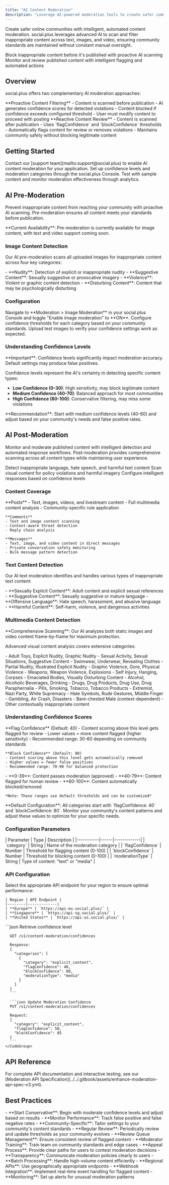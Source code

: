 ```yaml
---
title: "AI Content Moderation"
description: "Leverage AI-powered moderation tools to create safer communities with automated content filtering and intelligent threat detection"
---
```



Create safer online communities with intelligent, automated content moderation. social.plus leverages advanced AI to scan and filter inappropriate content across text, images, and video, ensuring community standards are maintained without constant manual oversight.

<CardGroup cols={2}>
  <Card title="Pre-Moderation" icon="shield-check" href="#ai-pre-moderation">
    Block inappropriate content before it's published with proactive AI scanning
  </Card>
  <Card title="Post-Moderation" icon="eye" href="#ai-post-moderation">
    Monitor and review published content with intelligent flagging and automated actions
  </Card>
</CardGroup>

## Overview

social.plus offers two complementary AI moderation approaches:

<AccordionGroup>
  <Accordion title="Pre-Moderation" icon="shield-check">
    **Proactive Content Filtering**
    - Content is scanned before publication
    - AI generates confidence scores for detected violations
    - Content blocked if confidence exceeds configured threshold
    - User must modify content to proceed with posting
  </Accordion>
  
  <Accordion title="Post-Moderation" icon="eye">
    **Reactive Content Review**
    - Content is scanned after publication
    - Uses `flagConfidence` and `blockConfidence` thresholds
    - Automatically flags content for review or removes violations
    - Maintains community safety without blocking legitimate content
  </Accordion>
</AccordionGroup>

## Getting Started

<Steps>
  <Step title="Enable AI Moderation">
    Contact our [support team](mailto:support@social.plus) to enable AI content moderation for your application.
  </Step>
  
  <Step title="Configure Settings">
    Set up confidence levels and moderation categories through the social.plus Console.
  </Step>
  
  <Step title="Test & Monitor">
    Test with sample content and monitor moderation effectiveness through analytics.
  </Step>
</Steps>

## AI Pre-Moderation

Prevent inappropriate content from reaching your community with proactive AI scanning. Pre-moderation ensures all content meets your standards before publication.

<Info>
**Current Availability**: Pre-moderation is currently available for image content, with text and video support coming soon.
</Info>

### Image Content Detection

Our AI pre-moderation scans all uploaded images for inappropriate content across four key categories:

<AccordionGroup>
  <Accordion title="Content Categories">
    - **Nudity**: Detection of explicit or inappropriate nudity
    - **Suggestive Content**: Sexually suggestive or provocative imagery
    - **Violence**: Violent or graphic content detection
    - **Disturbing Content**: Content that may be psychologically disturbing
  </Accordion>
</AccordionGroup>

### Configuration

<Steps>
  <Step title="Enable Image Moderation">
    Navigate to **Moderation > Image Moderation** in your social.plus Console and toggle "Enable image moderation" to **ON**.
  </Step>
  
  <Step title="Set Confidence Levels">
    Configure confidence thresholds for each category based on your community standards.
  </Step>
  
  <Step title="Test Configuration">
    Upload test images to verify your confidence settings work as expected.
  </Step>
</Steps>


### Understanding Confidence Levels

<Warning>
**Important**: Confidence levels significantly impact moderation accuracy. Default settings may produce false positives.
</Warning>

Confidence levels represent the AI's certainty in detecting specific content types:

- **Low Confidence (0-30)**: High sensitivity, may block legitimate content
- **Medium Confidence (40-70)**: Balanced approach for most communities  
- **High Confidence (80-100)**: Conservative filtering, may miss some violations

<Tip>
**Recommendation**: Start with medium confidence levels (40-60) and adjust based on your community's needs and false positive rates.
</Tip>


## AI Post-Moderation

Monitor and moderate published content with intelligent detection and automated response workflows. Post-moderation provides comprehensive scanning across all content types while maintaining user experience.

<CardGroup cols={3}>
  <Card title="Text Moderation" icon="message" href="#text-content-detection">
    Detect inappropriate language, hate speech, and harmful text content
  </Card>
  <Card title="Image & Video" icon="image" href="#multimedia-content-detection">
    Scan visual content for policy violations and harmful imagery
  </Card>
  <Card title="Automated Actions" icon="robot" href="#moderation-workflow">
    Configure intelligent responses based on confidence levels
  </Card>
</CardGroup>

### Content Coverage

<AccordionGroup>
  <Accordion title="Supported Content Types">
    **Posts**
    - Text, images, videos, and livestream content
    - Full multimedia content analysis
    - Community-specific rule application
    
    **Comments**  
    - Text and image content scanning
    - Context-aware threat detection
    - Reply chain analysis
    
    **Messages**
    - Text, image, and video content in direct messages
    - Private conversation safety monitoring
    - Bulk message pattern detection
  </Accordion>
</AccordionGroup>

### Text Content Detection

Our AI text moderation identifies and handles various types of inappropriate text content:

<AccordionGroup>
  <Accordion title="Detection Categories" icon="text">
    - **Sexually Explicit Content**: Adult content and explicit sexual references
    - **Suggestive Content**: Sexually suggestive or mature language
    - **Offensive Language**: Hate speech, harassment, and abusive language
    - **Harmful Content**: Self-harm, violence, and dangerous activities
  </Accordion>
</AccordionGroup>

### Multimedia Content Detection

<Warning>
**Comprehensive Scanning**: Our AI analyzes both static images and video content frame-by-frame for maximum protection.
</Warning>

Advanced visual content analysis covers extensive categories:

<AccordionGroup>
  <Accordion title="Adult Content" icon="eye-slash">
    - Adult Toys, Explicit Nudity, Graphic Nudity
    - Sexual Activity, Sexual Situations, Suggestive Content
    - Swimwear, Underwear, Revealing Clothes
    - Partial Nudity, Illustrated Explicit Nudity
  </Accordion>
  
  <Accordion title="Violence & Harmful Content" icon="shield-exclamation">
    - Graphic Violence, Gore, Physical Violence
    - Weapons, Weapon Violence, Explosions
    - Self Injury, Hanging, Corpses
    - Emaciated Bodies, Visually Disturbing Content
  </Accordion>
  
  <Accordion title="Substance-Related Content" icon="flask">
    - Alcohol, Alcoholic Beverages, Drinking
    - Drugs, Drug Products, Drug Use, Drug Paraphernalia
    - Pills, Smoking, Tobacco, Tobacco Products
  </Accordion>
  
  <Accordion title="Extremist & Hate Content" icon="ban">
    - Extremist, Nazi Party, White Supremacy
    - Hate Symbols, Rude Gestures, Middle Finger
  </Accordion>
  
  <Accordion title="Other Restricted Content" icon="triangle-exclamation">
    - Gambling, Air Crash, Disasters
    - Bare-chested Male (context-dependent)
    - Other contextually inappropriate content
  </Accordion>
</AccordionGroup>

### Understanding Confidence Scores

<AccordionGroup>
  <Accordion title="Confidence Thresholds" icon="sliders">
    **Flag Confidence** (Default: 40)
    - Content scoring above this level gets flagged for review
    - Lower values = more content flagged (higher sensitivity)
    - Recommended range: 30-60 depending on community standards
    
    **Block Confidence** (Default: 80)  
    - Content scoring above this level gets automatically removed
    - Higher values = fewer false positives
    - Recommended range: 70-90 for balanced protection
  </Accordion>
  
  <Accordion title="Score Ranges" icon="chart-bar">
    - **0-39**: Content passes moderation (approved)
    - **40-79**: Content flagged for human review
    - **80-100**: Content automatically blocked/removed
    
    *Note: These ranges use default thresholds and can be customized*
  </Accordion>
</AccordionGroup>

<Info>
**Default Configuration**: All categories start with `flagConfidence: 40` and `blockConfidence: 80`. Monitor your community's content patterns and adjust these values to optimize for your specific needs.
</Info>

### Configuration Parameters

<AccordionGroup>
  <Accordion title="Parameter Reference" icon="gear">
    | Parameter | Type | Description |
    |-----------|------|-------------|
    | `category` | String | Name of the moderation category |
    | `flagConfidence` | Number | Threshold for flagging content (0-100) |
    | `blockConfidence` | Number | Threshold for blocking content (0-100) |
    | `moderationType` | String | Type of content: "text" or "media" |
  </Accordion>
</AccordionGroup>

### API Configuration

<Tabs>
  <Tab title="Regional Endpoints">
    Select the appropriate API endpoint for your region to ensure optimal performance:
    
    | Region | API Endpoint |
    |--------|-------------|  
    | **Europe** | `https://api-eu.social.plus/` |
    | **Singapore** | `https://api-sg.social.plus/` |
    | **United States** | `https://api-us.social.plus/` |
  </Tab>
  
  <Tab title="Configuration APIs">
    <CodeGroup>
      ```json Retrieve confidence level

      GET /v1/content-moderation/confidences
      
      Response:
      {
        "categories": [
          {
            "category": "explicit_content",
            "flagConfidence": 40,
            "blockConfidence": 80,
            "moderationType": "media"
          }
        ]
      }
      ```
      
      ```json Update Moderation Confidence
      PUT /v1/content-moderation/confidences
      
      Request:
      {
        "category": "explicit_content",
        "flagConfidence": 50,
        "blockConfidence": 85
      }
      ```
    </CodeGroup>
  </Tab>
</Tabs>

## API Reference

<Note>
For complete API documentation and interactive testing, see our [Moderation API Specification](../../.gitbook/assets/enhance-moderation-api-spec-v3.yml).
</Note>

## Best Practices

<AccordionGroup>
  <Accordion title="Configuration Strategy" icon="gear">
    - **Start Conservative**: Begin with moderate confidence levels and adjust based on results
    - **Monitor Performance**: Track false positive and false negative rates
    - **Community-Specific**: Tailor settings to your community's content standards
    - **Regular Review**: Periodically review and update thresholds as your community evolves
  </Accordion>
  
  <Accordion title="Human Oversight" icon="users">
    - **Review Queue Management**: Ensure consistent review of flagged content
    - **Moderator Training**: Train team on community standards and edge cases
    - **Appeal Process**: Provide clear paths for users to contest moderation decisions
    - **Transparency**: Communicate moderation policies clearly to users
  </Accordion>
  
  <Accordion title="Performance Optimization" icon="gauge">
    - **Batch Processing**: Handle high-volume content efficiently
    - **Regional APIs**: Use geographically appropriate endpoints
    - **Webhook Integration**: Implement real-time event handling for flagged content
    - **Monitoring**: Set up alerts for unusual moderation patterns
  </Accordion>
</AccordionGroup>
